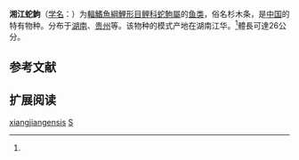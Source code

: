 {{Speciesbox
| name = 湘江蛇鮈
| status = NE
| status_system = IUCN3.1
| image = 
| genus = Saurogobio
| species = xiangjiangensis
| authority = Tang, 1980<ref name='id6175'>{{cite web| url =http://www.bioinfo.cn/db05/BjdwSpecies.php?action=view&id=6175| title =湘江蛇鮈| work =中国动物物种编目数据库| publisher =中国科学院微生物研究所| author =中国科学院动物研究所| accessdate =2009-04-11| deadurl =yes| archiveurl =https://web.archive.org/web/20160305085203/http://www.bioinfo.cn/db05/BjdwSpecies.php?action=view&id=6175| archivedate =2016-03-05}}</ref>
| synonyms = 
}}

'''湘江蛇鮈'''（[[学名|学名]]：{{lang|la|''Saurogobio xiangjiangensis''}}）为[[輻鰭魚綱|輻鰭魚綱]][[鯉形目|鯉形目]][[鲤科|鲤科]][[蛇鮈屬|蛇鮈屬]]的[[鱼类|鱼类]]，俗名杉木条，是[[中国|中国]]的特有物种。分布于[[湖南|湖南]]、[[贵州|贵州]]等。该物种的模式产地在湖南江华。<ref name='id6175'/>體長可達26公分。

== 参考文献 ==
{{reflist}}

== 扩展阅读 ==
{{refbegin}}
{{wikispecies-inline|Saurogobio xiangjiangensis|湘江蛇鮈}}
{{refend}}
{{Taxonbar|from=Q3761502}}

[[Category:蛇鮈屬|xiangjiangensis]]
[[Category:1980年描述的魚類|S]]


{{鯉形目小作品}}